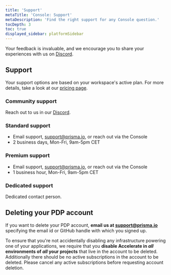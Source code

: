 ```yaml
---
title: 'Support'
metaTitle: 'Console: Support'
metaDescription: 'Find the right support for any Console question.'
tocDepth: 3
toc: true
displayed_sidebar: platformSidebar
---
```


Your feedback is invaluable, and we encourage you to share your experiences with us on [Discord](https://pris.ly/discord?utm_source=docs&utm_campaign=tracking-cta&utm_medium=intro_text).


## Support

Your support options are based on your workspace's active plan. For more details, take a look at our [pricing page](https://www.prisma.io/pricing).

### Community support

Reach out to us in our [Discord](https://pris.ly/discord?utm_source=docs&utm_medium=inline_text).

### Standard support

- Email support, [support@prisma.io](mailto:support@prisma.io), or reach out via the Console
- 2 business days, Mon-Fri, 9am-5pm CET

### Premium support

- Email support, [support@prisma.io](mailto:support@prisma.io), or reach out via the Console
- 1 business hour, Mon-Fri, 9am-5pm CET

### Dedicated support

Dedicated contact person.

## Deleting your PDP account

If you want to delete your PDP account, **email us at [support@prisma.io](mailto:support@prisma.io)** specifying the email id or GitHub handle with which you signed up. 

To ensure that you're not accidentally disabling any infrastructure powering one of your applications, we require that you **disable Accelerate in _all_ environments of _all_ your projects** that live in the account to be deleted.
Additionally there should be no active subscriptions in the account to be deleted. Please cancel any active subscriptions before requesting account deletion.